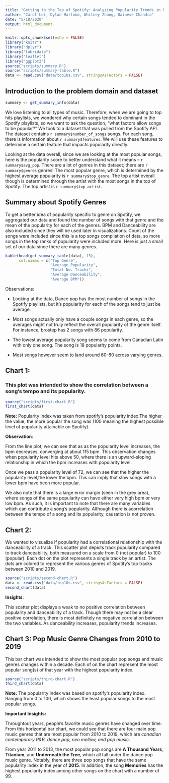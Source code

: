 ```yaml
---
title: "Getting to the Top of Spotify: Analyzing Popularity Trends in Music"
author: "Carol Lei, Dylan Hartono, Whitney Zhang, Dainese Chandra"
date: "5/18/2020"
output: html_document
---
```


```r
knitr::opts_chunk$set(echo = FALSE)
library("knitr")
library("dplyr")
library("lubridate")
library("leaflet")
library("ggplot2")
source("scripts/summary.R")
source("scripts/summary-table.R")
data <- read.csv("data/top10s.csv", stringsAsFactors = FALSE)
```


## Introduction to the problem domain and dataset
```r
summary <- get_summary_info(data)
```
We love listening to all types of music. Therefore, when we are going to top hits playlists, we wondered why certain songs tended to dominant in the Spotify playlists, so we want to ask the question, "what factors allow songs to be popular?" 
We took to a dataset that was pulled from the Spotify API. The dataset contains `r summary$number_of_songs` songs. For each song, there is information about `r summary$features`. We will use these features to determine a certain feature that impacts popularity directly.

Looking at the data overall, since we are looking at the most popular songs, here is the popularity score to better understand what it means -- `r summary$avg_pop`. There are a lot of genres in this dataset; there are `r summary$genres` genres! The most popular genre, which is determined by the highest average popularity is `r summary$top_genre`. The top artist overall though is determined through the artist with the most songs in the top of Spotify. The top artist is `r summary$top_artist`.


## Summary about Spotify Genres
To get a better idea of popularity specific to genre on Spotify, we aggregated our data and found the number of songs with that genre and the mean of the popularity for each of the genres. BPM and Danceability are also included since they will be used later in visualizations. Count of the songs were included since this is a top songs compilation of data, so more songs in the top ranks of popularity were included more. Here is just a small set of our data since there are many genres.

```r
kable(head(get_summary_table(data), 15),
      col.names = c("Top Genre",
                    "Average Popularity",
                    "Total No. Tracks",
                    "Average Danceability",
                    "Average BPM"))
```

Observations:

- Looking at the data, Dance pop has the most number of songs in the Spotify playlists, but it's popularity for each of the songs tend to just be average.

- Most songs actually only have a couple songs in each genre, so the averages might not truly reflect the overall popularity of the genre itself. For instance, brostep has 2 songs with 86 popularity.

- The lowest average popularity song seems to come from Canadian Latin with only one song. The song is 18 popularity points.

- Most songs however seem to land around 60-80 across varying genres.

## Chart 1: 
### This plot was intended to show the correlation between a song's tempo and its popularity.
```r
source("scripts/first-chart.R")
first_chart(data)
```
**Note:** Popularity index was taken from spotify's popularity index.The higher the value, the more popular the song was (100 meaning the highest possible level of popularity attainable on Spotify).


**Observation**:

From the line plot, we can see that as as the popularity level increases,
the bpm decreases, converging at about 115 bpm. This observation changes
when popularity level hits above 50, where there is an upward-sloping
relationship in which the bpm increases with popularity level.

Once we pass a popularity level of 72, we can see that the
higher the popularity level,the lower the bpm.
This can imply that slow songs with a lower bpm have been more popular.

We also note that there is a large error margin (seen in the grey area), where
songs of the same popularity can have either very high bpm or very low bpm. As
such, it is important to note that there are many variables which can contribute
a song's popularity. Although there is acorrelation between the tempo of a song and 
its popularity, causation is not proven.

## Chart 2: 
We wanted to visualize if popularity had a correlational relationship with the danceability of a track. This scatter plot depicts track popularity compared to track danceability, both measured on a scale from 0 (not popular) to 100 (popular). Each dot on the plot represents a single track by an artist. The dots are colored to represent the various genres of Spotify's top tracks between 2010 and 2019. 

```r
source("scripts/second-chart.R")
data <- read.csv("data/top10s.csv", stringsAsFactors = FALSE)
second_chart(data)
```

**Insights**:

This scatter plot displays a weak to no positive correlation between popularity and danceability of a track. Though there may not be a clear positive correlation, there is most definitely no negative correlation between the two variables. As danceability increases, popularity trends increases. 


## Chart 3: Pop Music Genre Changes from 2010 to 2019
This bar chart was intended to show the most popular pop songs and music genres changes within a decade. Each of on the chart represent the most popular song(s) of that year with the highest popularity index. 
```r
source("scripts/third-chart.R")
third_chart(data)
```
**Note:** The popularity index was based on spotify's popularity index. Ranging from 0 to 100, which shows the least popular songs to the most popular songs.



**Important Insights:**

Throughtout years, people's favorite music genres have changed over time. From this horizontal bar chart, we could see that there are four main pop music genres 
that are most popular from 2010 to 2019, which are *canadian contemporary R&B, dance pop, neo mellow, and pop music*. 

From year 2011 to 2013, the most popular pop songs are **A Thousand Years**, **Titanium**, and **Underneath the Tree**, which all fall under the dance pop music genre. Notably, there are three pop songs that have the same popularity index in the year of **2015**.
In addition, the song **Memories** has the highest popularity index among other songs on the chart with a number of 99.

